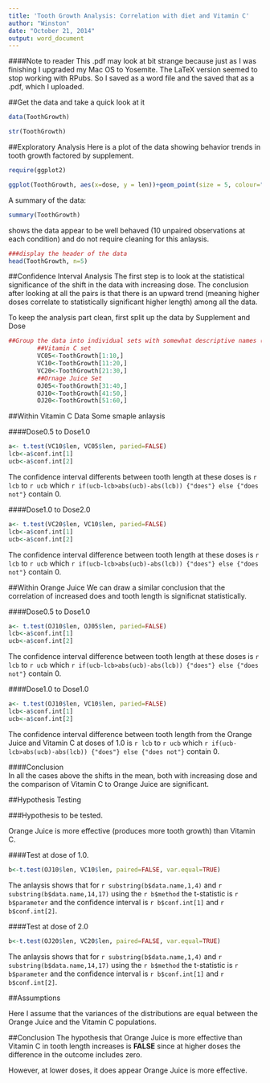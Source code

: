 ```yaml
---
title: 'Tooth Growth Analysis: Correlation with diet and Vitamin C'
author: "Winston"
date: "October 21, 2014"
output: word_document
---
```


####Note to reader
This .pdf may look at bit strange because just as I was finishing I upgraded my Mac OS to Yosemite. The LaTeX version seemed to stop working with RPubs. So I saved as a word file and the saved that as a .pdf, which I uploaded.

##Get the data and take a quick look at it

```r
data(ToothGrowth)
```



```r
str(ToothGrowth)
```

##Exploratory Analysis
Here is a plot of the data showing behavior trends in tooth growth factored by supplement.

```r
require(ggplot2)

ggplot(ToothGrowth, aes(x=dose, y = len))+geom_point(size = 5, colour="red")+geom_point(size = 4, colour="lightblue")+facet_grid(. ~ supp)


```

A summary of the data:  
```r
summary(ToothGrowth)
```  
shows the data appear to be well behaved (10 unpaired observations at each condition) and do not require cleaning for this anlaysis.

```r
###display the header of the data 
head(ToothGrowth, n=5)
```

##Confidence Interval Analysis
The first step is to look at the statistical significance of the shift in the data with increasing dose. The conclusion after looking at all the pairs is that there is an upward trend (meaning higher doses correlate to statistically significant higher length) among all the data.  

To keep the analysis part clean, first split up the data by Supplement and Dose

```r

##Group the data into individual sets with somewhat descriptive names (Supplement and Dose)
        ##Vitamin C set
        VC05<-ToothGrowth[1:10,]
        VC10<-ToothGrowth[11:20,]
        VC20<-ToothGrowth[21:30,]
        ##Ornage Juice Set
        OJ05<-ToothGrowth[31:40,]
        OJ10<-ToothGrowth[41:50,]
        OJ20<-ToothGrowth[51:60,]

```

##Within Vitamin C Data
Some smaple anlaysis

####Dose0.5 to Dose1.0

```r

a<- t.test(VC10$len, VC05$len, paried=FALSE)
lcb<-a$conf.int[1]
ucb<-a$conf.int[2]

```

The confidence interval differents between tooth length at these doses is `r lcb` to `r ucb` which `r if(ucb-lcb>abs(ucb)-abs(lcb)) {"does"} else {"does not"}` contain 0.  
   
####Dose1.0 to Dose2.0

```r

a<- t.test(VC20$len, VC10$len, paried=FALSE)
lcb<-a$conf.int[1]
ucb<-a$conf.int[2]

```

The confidence interval difference between tooth length at these doses is `r lcb` to `r ucb` which `r if(ucb-lcb>abs(ucb)-abs(lcb)) {"does"} else {"does not"}` contain 0.


##Within Orange Juice
We can draw a similar conclusion that the correlation of increased does and tooth length is significnat statistically.  

####Dose0.5 to Dose1.0

```r

a<- t.test(OJ10$len, OJ05$len, paried=FALSE)
lcb<-a$conf.int[1]
ucb<-a$conf.int[2]

```

The confidence interval difference between tooth length at these doses is `r lcb` to `r ucb` which `r if(ucb-lcb>abs(ucb)-abs(lcb)) {"does"} else {"does not"}` contain 0.

####Dose1.0 to Dose1.0

```r

a<- t.test(OJ10$len, VC10$len, paried=FALSE)
lcb<-a$conf.int[1]
ucb<-a$conf.int[2]

```

The confidence interval difference between tooth length from the Orange Juice and Vitamin C at doses of 1.0 is `r lcb` to `r ucb` which `r if(ucb-lcb>abs(ucb)-abs(lcb)) {"does"} else {"does not"}` contain 0.


####Conclusion  
In all the cases above the shifts in the mean, both with increasing dose and the comparison of Vitamin C to Orange Juice are significant. 


##Hypothesis Testing

###Hypothesis to be tested. 

Orange Juice is more effective (produces more tooth growth) than Vitamin C.

####Test at dose of 1.0.  

```r
b<-t.test(OJ10$len, VC10$len, paired=FALSE, var.equal=TRUE)

```

The anlaysis shows that for `r substring(b$data.name,1,4)` and `r substring(b$data.name,14,17)` using the `r b$method` the t-statistic is `r b$parameter` and the confidence interval is `r b$conf.int[1]` and `r b$conf.int[2]`.

####Test at dose of 2.0

```r
b<-t.test(OJ20$len, VC20$len, paired=FALSE, var.equal=TRUE)

```

The anlaysis shows that for `r substring(b$data.name,1,4)` and `r substring(b$data.name,14,17)` using the `r b$method` the t-statistic is `r b$parameter` and the confidence interval is `r b$conf.int[1]` and `r b$conf.int[2]`.

##Assumptions

Here I assume that the variances of the distributions are equal between the Orange Juice and the Vitamin C populations. 

##Conclusion
The hypothesis that Orange Juice is more effective than Vitamin C in tooth length increases is **FALSE** since at higher doses the difference in the outcome includes zero. 

However, at lower doses, it does appear Orange Juice is more effective. 



